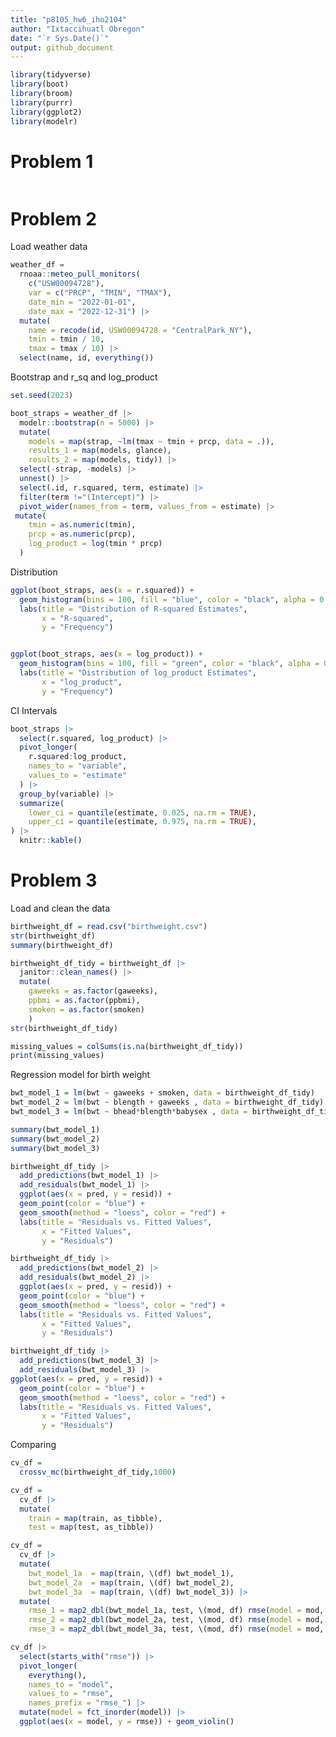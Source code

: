 ```yaml
---
title: "p8105_hw6_iho2104"
author: "Ixtaccihuatl Obregon"
date: "`r Sys.Date()`"
output: github_document
---
```


```r
library(tidyverse)
library(boot)
library(broom)
library(purrr)
library(ggplot2)
library(modelr)
```

# Problem 1 

```r

```

# Problem 2

Load weather data

```r
weather_df = 
  rnoaa::meteo_pull_monitors(
    c("USW00094728"),
    var = c("PRCP", "TMIN", "TMAX"), 
    date_min = "2022-01-01",
    date_max = "2022-12-31") |>
  mutate(
    name = recode(id, USW00094728 = "CentralPark_NY"),
    tmin = tmin / 10,
    tmax = tmax / 10) |>
  select(name, id, everything())
```

Bootstrap and r_sq and log_product

```r
set.seed(2023)

boot_straps = weather_df |> 
  modelr::bootstrap(n = 5000) |> 
  mutate(
    models = map(strap, ~lm(tmax ~ tmin + prcp, data = .)),
    results_1 = map(models, glance),
    results_2 = map(models, tidy)) |> 
  select(-strap, -models) |> 
  unnest() |>
  select(.id, r.squared, term, estimate) |> 
  filter(term !="(Intercept)") |> 
  pivot_wider(names_from = term, values_from = estimate) |> 
 mutate(
    tmin = as.numeric(tmin),
    prcp = as.numeric(prcp),
    log_product = log(tmin * prcp)
  )

```

Distribution

```r

ggplot(boot_straps, aes(x = r.squared)) +
  geom_histogram(bins = 100, fill = "blue", color = "black", alpha = 0.7) +
  labs(title = "Distribution of R-squared Estimates",
       x = "R-squared",
       y = "Frequency")


ggplot(boot_straps, aes(x = log_product)) +
  geom_histogram(bins = 100, fill = "green", color = "black", alpha = 0.7) +
  labs(title = "Distribution of log_product Estimates",
       x = "log_product",
       y = "Frequency")
```

CI Intervals

```r

boot_straps |>
  select(r.squared, log_product) |> 
  pivot_longer(
    r.squared:log_product, 
    names_to = "variable", 
    values_to = "estimate"
  ) |> 
  group_by(variable) |> 
  summarize(
    lower_ci = quantile(estimate, 0.025, na.rm = TRUE), 
    upper_ci = quantile(estimate, 0.975, na.rm = TRUE), 
) |> 
  knitr::kable()

```

# Problem 3 

Load and clean the data

```r
birthweight_df = read.csv("birthweight.csv") 
str(birthweight_df)
summary(birthweight_df)

birthweight_df_tidy = birthweight_df |> 
  janitor::clean_names() |> 
  mutate( 
    gaweeks = as.factor(gaweeks),
    ppbmi = as.factor(ppbmi), 
    smoken = as.factor(smoken)
    )
str(birthweight_df_tidy)

missing_values = colSums(is.na(birthweight_df_tidy))
print(missing_values)

```

Regression model for birth weight 

```r
bwt_model_1 = lm(bwt ~ gaweeks + smoken, data = birthweight_df_tidy)
bwt_model_2 = lm(bwt ~ blength + gaweeks , data = birthweight_df_tidy)
bwt_model_3 = lm(bwt ~ bhead*blength*babysex , data = birthweight_df_tidy)

summary(bwt_model_1)
summary(bwt_model_2)
summary(bwt_model_3)

birthweight_df_tidy |> 
  add_predictions(bwt_model_1) |> 
  add_residuals(bwt_model_1) |> 
  ggplot(aes(x = pred, y = resid)) +
  geom_point(color = "blue") +
  geom_smooth(method = "loess", color = "red") +
  labs(title = "Residuals vs. Fitted Values",
       x = "Fitted Values",
       y = "Residuals")

birthweight_df_tidy |> 
  add_predictions(bwt_model_2) |> 
  add_residuals(bwt_model_2) |> 
  ggplot(aes(x = pred, y = resid)) +
  geom_point(color = "blue") +
  geom_smooth(method = "loess", color = "red") +
  labs(title = "Residuals vs. Fitted Values",
       x = "Fitted Values",
       y = "Residuals")

birthweight_df_tidy |> 
  add_predictions(bwt_model_3) |> 
  add_residuals(bwt_model_3) |> 
ggplot(aes(x = pred, y = resid)) +
  geom_point(color = "blue") +
  geom_smooth(method = "loess", color = "red") +
  labs(title = "Residuals vs. Fitted Values",
       x = "Fitted Values",
       y = "Residuals")
```

Comparing 

```r
cv_df = 
  crossv_mc(birthweight_df_tidy,1000) 

cv_df =
  cv_df |> 
  mutate(
    train = map(train, as_tibble),
    test = map(test, as_tibble))

cv_df =
  cv_df |>
  mutate(
    bwt_model_1a  = map(train, \(df) bwt_model_1),
    bwt_model_2a  = map(train, \(df) bwt_model_2),
    bwt_model_3a  = map(train, \(df) bwt_model_3)) |> 
  mutate(
    rmse_1 = map2_dbl(bwt_model_1a, test, \(mod, df) rmse(model = mod, data = df)),
    rmse_2 = map2_dbl(bwt_model_2a, test, \(mod, df) rmse(model = mod, data = df)),
    rmse_3 = map2_dbl(bwt_model_3a, test, \(mod, df) rmse(model = mod, data = df)))

cv_df |> 
  select(starts_with("rmse")) |> 
  pivot_longer(
    everything(),
    names_to = "model", 
    values_to = "rmse",
    names_prefix = "rmse_") |> 
  mutate(model = fct_inorder(model)) |> 
  ggplot(aes(x = model, y = rmse)) + geom_violin()
```
